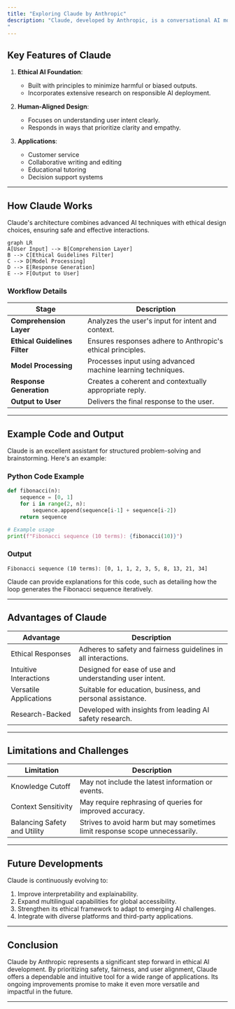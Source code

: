 ```yaml
---
title: "Exploring Claude by Anthropic"
description: "Claude, developed by Anthropic, is a conversational AI model designed with a strong emphasis on ethical principles and human-aligned interactions. Its goal is to provide an intuitive and safe user experience while addressing complex AI challenges, such as bias and misuse.
"
---
```



## Key Features of Claude

1. **Ethical AI Foundation**:
   - Built with principles to minimize harmful or biased outputs.
   - Incorporates extensive research on responsible AI deployment.

2. **Human-Aligned Design**:
   - Focuses on understanding user intent clearly.
   - Responds in ways that prioritize clarity and empathy.

3. **Applications**:
   - Customer service
   - Collaborative writing and editing
   - Educational tutoring
   - Decision support systems

---

## How Claude Works

Claude's architecture combines advanced AI techniques with ethical design choices, ensuring safe and effective interactions.

```mermaid
graph LR
A[User Input] --> B[Comprehension Layer]
B --> C[Ethical Guidelines Filter]
C --> D[Model Processing]
D --> E[Response Generation]
E --> F[Output to User]
```

### Workflow Details

| Stage                     | Description                                                                 |
|---------------------------|-----------------------------------------------------------------------------|
| **Comprehension Layer**   | Analyzes the user's input for intent and context.                          |
| **Ethical Guidelines Filter** | Ensures responses adhere to Anthropic's ethical principles.              |
| **Model Processing**      | Processes input using advanced machine learning techniques.                |
| **Response Generation**   | Creates a coherent and contextually appropriate reply.                     |
| **Output to User**        | Delivers the final response to the user.                                   |

---

## Example Code and Output

Claude is an excellent assistant for structured problem-solving and brainstorming. Here's an example:

### Python Code Example
```python
def fibonacci(n):
    sequence = [0, 1]
    for i in range(2, n):
        sequence.append(sequence[i-1] + sequence[i-2])
    return sequence

# Example usage
print(f"Fibonacci sequence (10 terms): {fibonacci(10)}")
```

### Output
```
Fibonacci sequence (10 terms): [0, 1, 1, 2, 3, 5, 8, 13, 21, 34]
```

Claude can provide explanations for this code, such as detailing how the loop generates the Fibonacci sequence iteratively.

---



## Advantages of Claude

| Advantage                | Description                                                                 |
|--------------------------|-----------------------------------------------------------------------------|
| Ethical Responses        | Adheres to safety and fairness guidelines in all interactions.             |
| Intuitive Interactions   | Designed for ease of use and understanding user intent.                    |
| Versatile Applications   | Suitable for education, business, and personal assistance.                 |
| Research-Backed          | Developed with insights from leading AI safety research.                   |

---

## Limitations and Challenges

| Limitation               | Description                                                                 |
|--------------------------|-----------------------------------------------------------------------------|
| Knowledge Cutoff         | May not include the latest information or events.                          |
| Context Sensitivity      | May require rephrasing of queries for improved accuracy.                   |
| Balancing Safety and Utility | Strives to avoid harm but may sometimes limit response scope unnecessarily. |

---

## Future Developments

Claude is continuously evolving to:

1. Improve interpretability and explainability.
2. Expand multilingual capabilities for global accessibility.
3. Strengthen its ethical framework to adapt to emerging AI challenges.
4. Integrate with diverse platforms and third-party applications.

---

## Conclusion

Claude by Anthropic represents a significant step forward in ethical AI development. By prioritizing safety, fairness, and user alignment, Claude offers a dependable and intuitive tool for a wide range of applications. Its ongoing improvements promise to make it even more versatile and impactful in the future.

---


